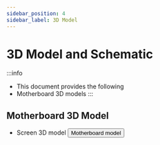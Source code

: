 ```yaml
---
sidebar_position: 4
sidebar_label: 3D Model
---
```


# 3D Model and Schematic

:::info
* This document provides the following
* Motherboard 3D models
:::




## Motherboard 3D Model

* Screen 3D model
    <Button variant="contained" disableElevation component="a" rel="noopener" href="https://cdn.mellow.klipper.cn/STEP/FLY-WiScreen.step">Motherboard model</Button>
